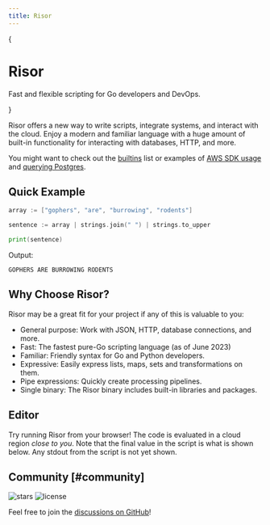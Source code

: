 ```yaml
---
title: Risor
---
```



{

<div>
  <h1 className='text-center text-4xl tracking-tighter font-extrabold md:text-5xl mt-8 mb-8'>
    Risor
  </h1>
  <div className='mx-auto max-w-full w-[880px] text-center px-4 mb-10'>
    <p className='text-lg mb-8 text-gray-500 md:!text-2xl'>
      Fast and flexible scripting for Go developers and DevOps.
    </p>
    <Features />
  </div>
</div>

}

Risor offers a new way to write scripts, integrate systems, and interact with the cloud.
Enjoy a modern and familiar language with a huge amount of built-in functionality for interacting with databases, HTTP, and more.

You might want to check out the [builtins](/docs/builtins) list or examples of
[AWS SDK usage](/examples/aws) and [querying Postgres](/examples/pgx).

## Quick Example

```go copy
array := ["gophers", "are", "burrowing", "rodents"]

sentence := array | strings.join(" ") | strings.to_upper

print(sentence)
```

Output:

```filename="output"
GOPHERS ARE BURROWING RODENTS
```

## Why Choose Risor?

Risor may be a great fit for your project if any of this is valuable to you:

- General purpose: Work with JSON, HTTP, database connections, and more.
- Fast: The fastest pure-Go scripting language (as of June 2023)
- Familiar: Friendly syntax for Go and Python developers.
- Expressive: Easily express lists, maps, sets and transformations on them.
- Pipe expressions: Quickly create processing pipelines.
- Single binary: The Risor binary includes built-in libraries and packages.

## Editor

Try running Risor from your browser! The code is evaluated in a cloud region _close to you_.
Note that the final value in the script is what is shown below. Any stdout from
the script is not yet shown.


<Editor />

## Community [#community]

<p className='flex h-6 mt-4 gap-2'>
  <img alt='stars' src='https://img.shields.io/github/stars/risor-io/risor' />
  <img
    alt='license'
    src='https://img.shields.io/github/license/risor-io/risor'
  />
</p>

Feel free to join the [discussions on GitHub](https://github.com/risor-io/risor/discussions)!
